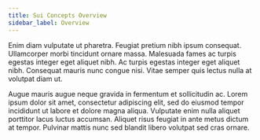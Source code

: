 ```yaml
---
title: Sui Concepts Overview
sidebar_label: Overview
---
```



Enim diam vulputate ut pharetra. Feugiat pretium nibh ipsum consequat. Ullamcorper morbi tincidunt ornare massa. Malesuada fames ac turpis egestas integer eget aliquet nibh. Ac turpis egestas integer eget aliquet nibh. Consequat mauris nunc congue nisi. Vitae semper quis lectus nulla at volutpat diam ut.

<Cards>
<Card title="Consectetur adipiscing" href="/">
Augue mauris augue neque gravida in fermentum et sollicitudin ac.
</Card>
<Card title="Adipiscing elit" href="/">
Lorem ipsum dolor sit amet, consectetur adipiscing elit, sed do eiusmod tempor incididunt ut labore et dolore magna aliqua.
</Card>
<Card title="Aliquet risus" href="/">
Vulputate enim nulla aliquet porttitor lacus luctus accumsan. Aliquet risus feugiat in ante metus dictum at tempor. Pulvinar mattis nunc sed blandit libero volutpat sed cras ornare.
</Card>
</Cards>